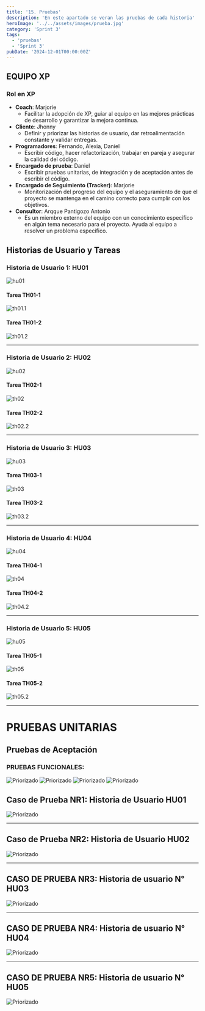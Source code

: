 ```yaml
---
title: '15. Pruebas'
description: 'En este apartado se veran las pruebas de cada historia'
heroImage: '../../assets/images/prueba.jpg'
category: 'Sprint 3'
tags:
  - 'pruebas'
  - 'Sprint 3'
pubDate: '2024-12-01T00:00:00Z'
---
```


## EQUIPO XP

### Rol en XP

- **Coach**: Marjorie
  - Facilitar la adopción de XP, guiar al equipo en las mejores prácticas de desarrollo y garantizar la mejora continua.
- **Cliente**: Jhonny
  - Definir y priorizar las historias de usuario, dar retroalimentación constante y validar entregas.
- **Programadores**: Fernando, Alexia, Daniel
  - Escribir código, hacer refactorización, trabajar en pareja y asegurar la calidad del código.
- **Encargado de prueba**: Daniel
  - Escribir pruebas unitarias, de integración y de aceptación antes de escribir el código.
- **Encargado de Seguimiento (Tracker)**: Marjorie
  - Monitorización del progreso del equipo y el aseguramiento de que el proyecto se mantenga en el camino correcto para cumplir con los objetivos.
- **Consultor**: Arqque Pantigozo Antonio
  - Es un miembro externo del equipo con un conocimiento específico en algún tema necesario para el proyecto. Ayuda al equipo a resolver un problema específico.

## **Historias de Usuario y Tareas**

### **Historia de Usuario 1: HU01**

![hu01](/images/hu01.PNG)

#### **Tarea TH01-1**

![th01.1](/images/th01.PNG)

#### **Tarea TH01-2**

![th01.2](/images/th01.2.PNG)

---

### **Historia de Usuario 2: HU02**

![hu02](/images/hu02.PNG)

#### **Tarea TH02-1**

![th02](/images/th02.PNG)

#### **Tarea TH02-2**

![th02.2](/images/th02.2.PNG)

---

### **Historia de Usuario 3: HU03**

![hu03](/images/hu03.PNG)

#### **Tarea TH03-1**

![th03](/images/th03.PNG)

#### **Tarea TH03-2**

![th03.2](/images/th03.2.PNG)

---

### **Historia de Usuario 4: HU04**

![hu04](/images/hu04.PNG)

#### **Tarea TH04-1**

![th04](/images/th04.PNG)

#### **Tarea TH04-2**

![th04.2](/images/th04.2.PNG)

---

### **Historia de Usuario 5: HU05**

![hu05](/images/hu05.PNG)

#### **Tarea TH05-1**

![th05](/images/th05.PNG)

#### **Tarea TH05-2**

![th05.2](/images/th05.2.PNG)

---

# PRUEBAS UNITARIAS

## Pruebas de Aceptación

### PRUEBAS FUNCIONALES:

![Priorizado](../../assets/images/prueba1.jpg)
![Priorizado](../../assets/images/prueba2.jpg)
![Priorizado](../../assets/images/prueba3.jpg)
![Priorizado](../../assets/images/prueba4.jpg)

## Caso de Prueba NR1: Historia de Usuario HU01

![Priorizado](../../assets/images/cp01.PNG)

---

## Caso de Prueba NR2: Historia de Usuario HU02

![Priorizado](../../assets/images/cp02.PNG)

---

## CASO DE PRUEBA NR3: Historia de usuario N° HU03

![Priorizado](../../assets/images/cp03.PNG)

---

## CASO DE PRUEBA NR4: Historia de usuario N° HU04

![Priorizado](../../assets/images/cp04.PNG)

---

## CASO DE PRUEBA NR5: Historia de usuario N° HU05

![Priorizado](../../assets/images/cp05.PNG)
